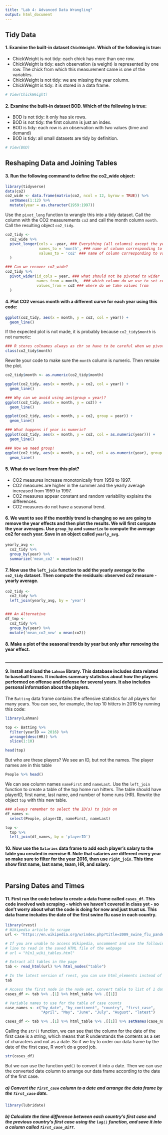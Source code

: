 ```yaml
---
title: "Lab 4: Advanced Data Wrangling"
output: html_document
---
```


## Tidy Data

#### 1. Examine the built-in dataset `ChickWeight`. Which of the following is true:

* ChickWeight is not tidy: each chick has more than one row.
* ChickWeight is tidy: each observation (a weight) is represented by one row. The chick from which this measurement came is one of the variables.
* ChickWeight is not tidy: we are missing the year column.
* ChickWeight is tidy: it is stored in a data frame.

```r
# View(ChickWeight)
```

#### 2. Examine the built-in dataset BOD. Which of the following is true:

* BOD is not tidy: it only has six rows.
* BOD is not tidy: the first column is just an index.
* BOD is tidy: each row is an observation with two values (time and demand)
* BOD is tidy: all small datasets are tidy by definition.

```r
# View(BOD)
```


## Reshaping Data and Joining Tables

#### 3. Run the following command to define the co2_wide object:

```r
library(tidyverse)
data(co2)
co2_wide <- data.frame(matrix(co2, ncol = 12, byrow = TRUE)) %>% 
  setNames(1:12) %>%
  mutate(year = as.character(1959:1997))
```

Use the `pivot_long` function to wrangle this into a tidy dataset. Call the column with the CO2 measurements `co2` and call the month column `month`. Call the resulting object `co2_tidy`.

```r
co2_tidy <- 
  co2_wide %>% 
  pivot_longer(cols = -year, ### Everything (all columns) except the year
               names_to = 'month', ### name of column corresponding to column names from wide format
               values_to = 'co2' ### name of column corresponding to values from wide format
  )

### Can we recover co2_wide?
co2_tidy %>% 
  pivot_wider(id_cols = year, ### what should not be pivoted to wider
              names_from = month,  ### which column do we use to set col_names in wideformat
              values_from = co2 ### where do we take values from 
  )


```


#### 4. Plot CO2 versus month with a different curve for each year using this code:

```r
ggplot(co2_tidy, aes(x = month, y = co2, col = year)) + 
  geom_line()
```

If the expected plot is not made, it is probably because `co2_tidy$month` is not numeric:

```r
### R stores colnames always as chr so have to be careful when we pivot
class(co2_tidy$month)
```

Rewrite your code to make sure the `month` column is numeric. Then remake the plot.

```r
co2_tidy$month <- as.numeric(co2_tidy$month)

ggplot(co2_tidy, aes(x = month, y = co2, col = year)) + 
  geom_line()

### Why can we avoid using aes(group = year)?
ggplot(co2_tidy, aes(x = month, y = co2)) + 
  geom_line()

ggplot(co2_tidy, aes(x = month, y = co2, group = year)) + 
  geom_line()

### What happens if year is numeric?
ggplot(co2_tidy, aes(x = month, y = co2, col = as.numeric(year))) + 
  geom_line()

### Now we need group!
ggplot(co2_tidy, aes(x = month, y = co2, col = as.numeric(year), group = year)) + 
  geom_line()

```


#### 5. What do we learn from this plot?

* CO2 measures increase monotonically from 1959 to 1997.
* CO2 measures are higher in the summer and the yearly average increased from 1959 to 1997.
* CO2 measures appear constant and random variability explains the differences.
* CO2 measures do not have a seasonal trend.

#### 6. We want to see if the monthly trend is changing so we are going to remove the year effects and then plot the results. We will first compute the year averages. Use `group_by` and `summarize` to compute the average co2 for each year. Save in an object called `yearly_avg`.

```r
yearly_avg <- 
  co2_tidy %>% 
  group_by(year) %>% 
  summarize('mean_co2' = mean(co2)) 
```

#### 7. Now use the `left_join` function to add the yearly average to the `co2_tidy` dataset. Then compute the residuals: observed co2 measure - yearly average.

```r
co2_tidy <-
  co2_tidy %>% 
  left_join(yearly_avg, by = 'year')


### An Alternative
df_tmp <- 
  co2_tidy %>% 
  group_by(year) %>% 
  mutate('mean_co2_new' = mean(co2)) 

```


#### 8. Make a plot of the seasonal trends by year but only after removing the year effect.

```r

```
---

#### 9. Install and load the `Lahman` library. This database includes data related to baseball teams. It includes summary statistics about how the players performed on offense and defense for several years. It also includes personal information about the players.

The `Batting` data frame contains the offensive statistics for all players for many years. You can see, for example, the top 10 hitters in 2016 by running this code:

```r
library(Lahman)

top <- Batting %>% 
  filter(yearID == 2016) %>%
  arrange(desc(HR)) %>%
  slice(1:10)

head(top)
```


But who are these players? We see an ID, but not the names. The player names are in this table

```r
People %>% head()
```

We can see column names `nameFirst` and `nameLast`. Use the `left_join` function to create a table of the top home run hitters. The table should have playerID, first name, last name, and number of home runs (HR). Rewrite the object `top` with this new table.

```r
### always remember to select the ID(s) to join on
df_names <- 
  select(People, playerID, nameFirst, nameLast)

top <- 
  top %>% 
  left_join(df_names, by = 'playerID') 

```

#### 10. Now use the `Salaries` data frame to add each player’s salary to the table you created in exercise 6. Note that salaries are different every year so make sure to filter for the year 2016, then use `right_join`. This time show first name, last name, team, HR, and salary.

```r

```


## Parsing Dates and Times

#### 11. First run the code below to create a data frame called `cases_df`. This code involved web scraping - which we haven't covered in class yet - so don't worry about what the code is doing for now and just trust us. This data frame includes the date of the first swine flu case in each country.

```r
library(rvest)
# Wikipedia article to scrape
url <- "https://en.wikipedia.org/w/index.php?title=2009_swine_flu_pandemic_tables&oldid=950511922"

# If you are unable to access Wikipedia, uncomment and use the following 
# line to read in the saved HTML file of the webpage
# url = "h1n1_wiki_tables.html"

# Extract all tables in the page
tab <- read_html(url) %>% html_nodes("table")

# In the latest version of rvest, you can use html_elements instead of html_nodes to read in a node set
tab

# Access the first node in the node set, convert table to list of 1 dataframe, then extract data frame
cases_df <- tab %>% .[1] %>% html_table %>% .[[1]]

# Variable names to use for the table of case counts
case_names <- c("by_date", "by_continent", "country", "first_case",
                "April", "May", "June", "July", "August", "latest")

cases_df <- tab %>% .[1] %>% html_table %>% .[[1]] %>% setNames(case_names)
```


Calling the `str()` function, we can see that the column for the date of the first case is a string, which means that R understands the contents as a set of characters and not as a date. So if we try to order our data frame by the date of the first case, R won't do a good job.

```r
str(cases_df)
```

But we can use the function `ymd()` to convert it into a date. Then we can use the converted date column to arrange our data frame according to the date of the first case.

##### a) Convert the `first_case` column to a date and arrange the data frame by the `first_case` date.

```r
library(lubridate)

```

##### b) Calculate the time difference between each country's first case and the previous country's first case using the `lag()` function, and save it into a column called `first_case_diff`.

```r

```

